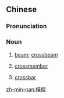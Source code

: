 ==Chinese==
{{zh-forms|s=横梁|t2=橫梁}}

===Pronunciation===
{{zh-pron
|m=héngliáng
|c=waang4 loeng4
|h=pfs=vàng-liòng
|cat=n
}}

===Noun===
{{zh-noun}}

# {{lb|zh|architecture}} [[beam]]; [[crossbeam]]
# {{lb|zh|mechanics}} [[crossmember]]
# {{lb|zh|sports}} [[crossbar]] {{gloss|top of a goal structure}}

[[zh-min-nan:橫樑]]